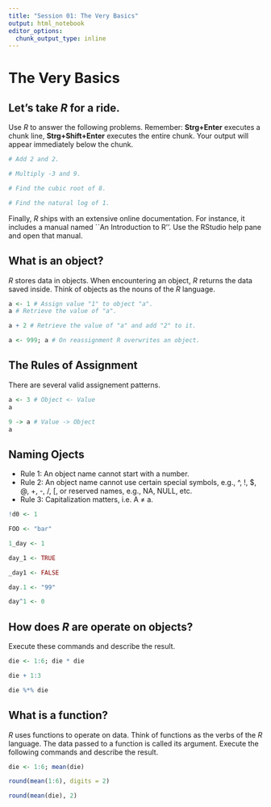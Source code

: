 ```yaml
---
title: "Session 01: The Very Basics"
output: html_notebook
editor_options: 
  chunk_output_type: inline
---
```


# The Very Basics


## Let's take *R* for a ride.

Use *R* to answer the following problems. Remember:  **Strg+Enter** executes a chunk line, **Strg+Shift+Enter**
executes the entire chunk. Your output will appear immediately below the chunk.

```r
# Add 2 and 2.

```

```r
# Multiply -3 and 9.

```

```r
# Find the cubic root of 8.

```

```r
# Find the natural log of 1.

```

Finally, *R* ships with an extensive online documentation. For instance, it includes a manual named ``An Introduction to R''. Use the RStudio help pane and open that manual.


## What is an object?

*R* stores data in objects. When encountering an object, *R* returns the data saved inside. Think of objects as the nouns of the *R* language.

```r
a <- 1 # Assign value "1" to object "a".
a # Retrieve the value of "a".
```

```r
a + 2 # Retrieve the value of "a" and add "2" to it.
```

```r
a <- 999; a # On reassignment R overwrites an object.
```


## The Rules of Assignment

There are several valid assignement patterns.

```r
a <- 3 # Object <- Value
a
```

```r
9 -> a # Value -> Object
a
```


## Naming Ojects

- Rule 1: An object name cannot start with a number.
- Rule 2: An object name cannot use certain special symbols,
      e.g., ^, !, $, @, +, -, /, [, or reserved names, e.g., NA, NULL, etc.
- Rule 3: Capitalization matters, i.e. A ≠ a.

```r
!d0 <- 1
```

```r
FOO <- "bar"
```

```r
1_day <- 1
```

```r
day_1 <- TRUE
```

```r
_day1 <- FALSE
```

```r
day.1 <- "99"
```

```r
day^1 <- 0
```

## How does *R* are operate on objects?

Execute these commands and describe the result.

```r
die <- 1:6; die * die
```

```r
die + 1:3
```

```r
die %*% die
```

## What is a function?

*R* uses functions to operate on data. Think of functions as the verbs of the *R* language. The data passed to a function is called its argument. Execute the following commands and describe the result.

```r
die <- 1:6; mean(die)
```

```r
round(mean(1:6), digits = 2) 
```

```r
round(mean(die), 2)
```

